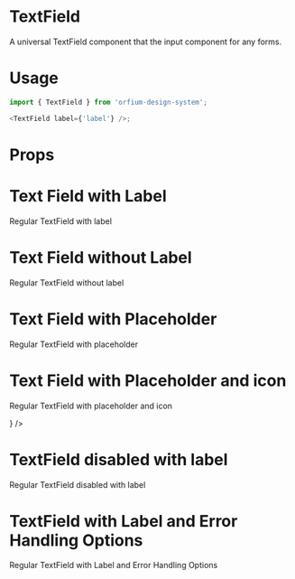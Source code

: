 
<Meta title="Design System/TextField" component={TextField} />

# TextField

A universal TextField component that the input component for any forms.

# Usage

```js
import { TextField } from 'orfium-design-system';

<TextField label={'label'} />;
```

# Props

<Props of={TextField} />

# Text Field with Label

Regular TextField with label

<Preview>
  <Story name="Text Field with Label">
    <Stack>
      <TextField label={'Label'} />
    </Stack>
  </Story>
</Preview>

# Text Field without Label

Regular TextField without label

<Preview>
  <Story name="Text Field without Label">
    <Stack>
      <TextField />
    </Stack>
  </Story>
</Preview>

# Text Field with Placeholder

Regular TextField with placeholder

<Preview>
  <Story name="Text Field with Placeholder">
    <Stack>
      <TextField placeholder="placeholder" />
    </Stack>
  </Story>
</Preview>

# Text Field with Placeholder and icon

Regular TextField with placeholder and icon

<Preview>
  <Story name="Text Field with Placeholder and icon">
    <Stack>
      <TextField
        placeholder="placeholder"
        leftIcon={
          <img src="https://brandmark.io/logo-rank/random/pepsi.png" width="16" height="16" />
        }
      />
    </Stack>
  </Story>
</Preview>

# TextField disabled with label

Regular TextField disabled with label

<Preview>
  <Story name="TextField disabled with label">
    <Stack>
      <TextField label={'Label'} disabled />
    </Stack>
  </Story>
</Preview>

# TextField with Label and Error Handling Options

Regular TextField with Label and Error Handling Options

<Preview>
  <Story name="TextField with label and error handling options" parameters={{ decorators: [withKnobs] }}>
    <Stack>
      <TextFieldShowcase
        errorMsg={text('custom error message', '')}
        label={'Label'}
        status={select('status', ['success', 'error'], 'error')}
        withErrorMsg={boolean('with error message', false)}
        withIndicator={boolean('with indicator', false)}
      />
    </Stack>
  </Story>
</Preview>
